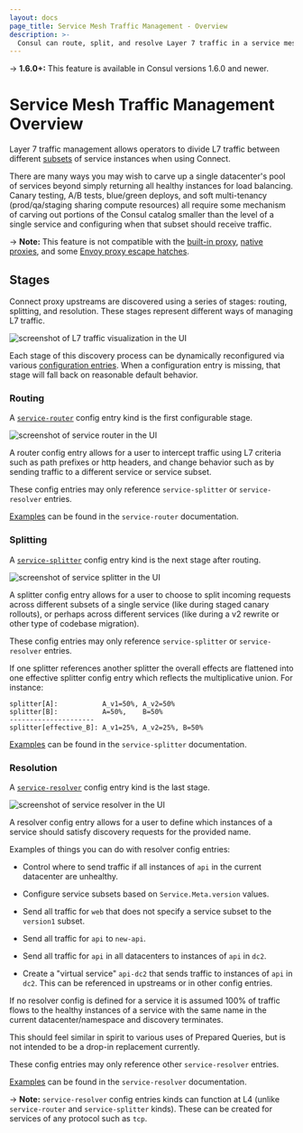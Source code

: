 ```yaml
---
layout: docs
page_title: Service Mesh Traffic Management - Overview
description: >-
  Consul can route, split, and resolve Layer 7 traffic in a service mesh to support workflows like canary testing and blue/green deployments. Learn about the three configuration entry kinds that define L7 traffic management behavior in Consul.
---
```


-> **1.6.0+:** This feature is available in Consul versions 1.6.0 and newer.

# Service Mesh Traffic Management Overview

Layer 7 traffic management allows operators to divide L7 traffic between
different
[subsets](/docs/connect/config-entries/service-resolver#service-subsets) of
service instances when using Connect.

There are many ways you may wish to carve up a single datacenter's pool of
services beyond simply returning all healthy instances for load balancing.
Canary testing, A/B tests, blue/green deploys, and soft multi-tenancy
(prod/qa/staging sharing compute resources) all require some mechanism of
carving out portions of the Consul catalog smaller than the level of a single
service and configuring when that subset should receive traffic.

-> **Note:** This feature is not compatible with the
[built-in proxy](/docs/connect/proxies/built-in),
[native proxies](/docs/connect/native),
and some [Envoy proxy escape hatches](/docs/connect/proxies/envoy#escape-hatch-overrides).

## Stages

Connect proxy upstreams are discovered using a series of stages: routing,
splitting, and resolution. These stages represent different ways of managing L7
traffic.

![screenshot of L7 traffic visualization in the UI](/img/l7-routing/full.png)

Each stage of this discovery process can be dynamically reconfigured via various
[configuration entries](/docs/agent/config-entries). When a configuration
entry is missing, that stage will fall back on reasonable default behavior.

### Routing

A [`service-router`](/docs/connect/config-entries/service-router) config
entry kind is the first configurable stage.

![screenshot of service router in the UI](/img/l7-routing/Router.png)

A router config entry allows for a user to intercept traffic using L7 criteria
such as path prefixes or http headers, and change behavior such as by sending
traffic to a different service or service subset.

These config entries may only reference `service-splitter` or
`service-resolver` entries.

[Examples](/docs/connect/config-entries/service-router#sample-config-entries)
can be found in the `service-router` documentation.

### Splitting

A [`service-splitter`](/docs/connect/config-entries/service-splitter) config
entry kind is the next stage after routing.

![screenshot of service splitter in the UI](/img/l7-routing/Splitter.png)

A splitter config entry allows for a user to choose to split incoming requests
across different subsets of a single service (like during staged canary
rollouts), or perhaps across different services (like during a v2 rewrite or
other type of codebase migration).

These config entries may only reference `service-splitter` or
`service-resolver` entries.

If one splitter references another splitter the overall effects are flattened
into one effective splitter config entry which reflects the multiplicative
union. For instance:

    splitter[A]:           A_v1=50%, A_v2=50%
    splitter[B]:           A=50%,    B=50%
    ---------------------
    splitter[effective_B]: A_v1=25%, A_v2=25%, B=50%

[Examples](/docs/connect/config-entries/service-splitter#sample-config-entries)
can be found in the `service-splitter` documentation.

### Resolution

A [`service-resolver`](/docs/connect/config-entries/service-resolver) config
entry kind is the last stage.

![screenshot of service resolver in the UI](/img/l7-routing/Resolver.png)

A resolver config entry allows for a user to define which instances of a
service should satisfy discovery requests for the provided name.

Examples of things you can do with resolver config entries:

- Control where to send traffic if all instances of `api` in the current
  datacenter are unhealthy.

- Configure service subsets based on `Service.Meta.version` values.

- Send all traffic for `web` that does not specify a service subset to the
  `version1` subset.

- Send all traffic for `api` to `new-api`.

- Send all traffic for `api` in all datacenters to instances of `api` in `dc2`.

- Create a "virtual service" `api-dc2` that sends traffic to instances of `api`
  in `dc2`. This can be referenced in upstreams or in other config entries.

If no resolver config is defined for a service it is assumed 100% of traffic
flows to the healthy instances of a service with the same name in the current
datacenter/namespace and discovery terminates.

This should feel similar in spirit to various uses of Prepared Queries, but is
not intended to be a drop-in replacement currently.

These config entries may only reference other `service-resolver` entries.

[Examples](/docs/connect/config-entries/service-resolver#sample-config-entries)
can be found in the `service-resolver` documentation.

-> **Note:** `service-resolver` config entries kinds can function at L4 (unlike
`service-router` and `service-splitter` kinds). These can be created for
services of any protocol such as `tcp`.